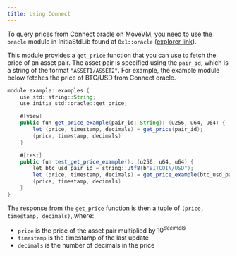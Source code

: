 ```yaml
---
title: Using Connect
---
```


To query prices from Connect oracle on MoveVM, you need to use the `oracle` module in InitiaStdLib found at `0x1::oracle` ([explorer link](https://scan.testnet.initia.xyz/initiation-2/modules/0x1/oracle)).

This module provides a `get_price` function that you can use to fetch the price of an asset pair. The asset pair is specified using the `pair_id`, which is a string of the format `"ASSET1/ASSET2"`. For example, the example module below fetches the price of BTC/USD from Connect oracle.

```java
module example::examples {
    use std::string::String;
    use initia_std::oracle::get_price;

    #[view]
    public fun get_price_example(pair_id: String): (u256, u64, u64) {
        let (price, timestamp, decimals) = get_price(pair_id);
        (price, timestamp, decimals)
    }

    #[test]
    public fun test_get_price_example(): (u256, u64, u64) {
        let btc_usd_pair_id = string::utf8(b"BITCOIN/USD"); 
        let (price, timestamp, decimals) = get_price_example(btc_usd_pair_id);
        (price, timestamp, decimals)
    }
}
```

The response from the `get_price` function is then a tuple of `(price, timestamp, decimals)`, where:

- `price` is the price of the asset pair multiplied by $10^{decimals}$
- `timestamp` is the timestamp of the last update
- `decimals` is the number of decimals in the price
